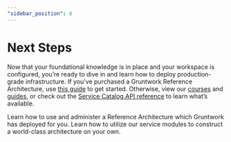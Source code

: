 ```yaml
---
"sidebar_position": 6
---
```



# Next Steps

Now that your foundational knowledge is in place and your workspace is configured, you’re ready to dive in and learn how to deploy production-grade infrastructure. If you’ve purchased a Gruntwork Reference Architecture, use [this guide](/guides/reference-architecture) to get started. Otherwise, view our [courses](/courses) and [guides](/guides), or check out the [Service Catalog API reference](/reference/services/intro/overview) to learn what’s available.

<Grid cols={2}>
  <Card
    title="Set Up Your Reference Architecture"
    href="/guides/reference-architecture"
  >
    Learn how to use and administer a Reference Architecture which Gruntwork has
    deployed for you.
  </Card>
  <Card
    title="Build Your Own Architecture"
    href="/guides/build-it-yourself"
  >
    Learn how to utilize our service modules to construct a world-class
    architecture on your own.
  </Card>
</Grid>
